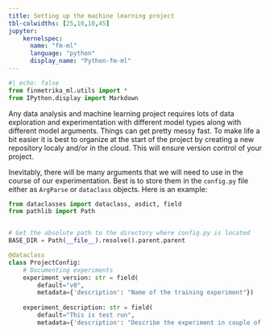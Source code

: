 ```yaml
---
title: Setting up the machine learning project
tbl-colwidths: [25,10,10,45]
jupyter: 
    kernelspec: 
      name: "fm-ml"
      language: "python"
      display_name: "Python-fm-ml"
---
```


```python
#| echo: false
from finmetrika_ml.utils import *
from IPython.display import Markdown
```

Any data analysis and machine learning project requires lots of data exploration and experimentation with different model types along with different model arguments. Things can get pretty messy fast. To make life a bit easier it is best to organize at the start of the project by creating a new repository localy and/or in the cloud. This will ensure version control of your project.

Inevitably, there will be many arguments that we will need to use in the course of our experimentation. Best is to store them in the `config.py` file either as `ArgParse` or `dataclass` objects. Here is an example:

```python
from dataclasses import dataclass, asdict, field
from pathlib import Path


# Get the absolute path to the directory where config.py is located
BASE_DIR = Path(__file__).resolve().parent.parent

@dataclass
class ProjectConfig:
    # Documenting experiments
    experiment_version: str = field(
        default="v0",
        metadata={'description': "Name of the training experiment"})
    
    experiment_description: str = field(
        default="This is test run",
        metadata={'description': "Describe the experiment in couple of sentences"})
 
```
